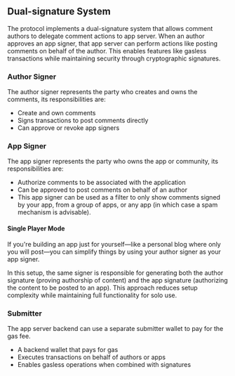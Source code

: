 ## Dual-signature System

The protocol implements a dual-signature system that allows comment authors to delegate comment actions to app server. When an author approves an app signer, that app server can perform actions like posting comments on behalf of the author. This enables features like gasless transactions while maintaining security through cryptographic signatures.

### Author Signer

The author signer represents the party who creates and owns the comments, its responsibilities are:

- Create and own comments
- Signs transactions to post comments directly
- Can approve or revoke app signers

### App Signer

The app signer represents the party who owns the app or community, its responsibilities are:

- Authorize comments to be associated with the application
- Can be approved to post comments on behalf of an author
- This app signer can be used as a filter to only show comments signed by your app, from a group of apps, or any app (in which case a spam mechanism is advisable).

#### Single Player Mode

If you're building an app just for yourself—like a personal blog where only you will post—you can simplify things by using your author signer as your app signer.

In this setup, the same signer is responsible for generating both the author signature (proving authorship of content) and the app signature (authorizing the content to be posted to an app).
This approach reduces setup complexity while maintaining full functionality for solo use.

### Submitter

The app server backend can use a separate submitter wallet to pay for the gas fee.

- A backend wallet that pays for gas
- Executes transactions on behalf of authors or apps
- Enables gasless operations when combined with signatures
